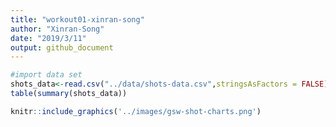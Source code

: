 ```yaml
---
title: "workout01-xinran-song"
author: "Xinran-Song"
date: "2019/3/11"
output: github_document
---
```


```r

#import data set
shots_data<-read.csv("../data/shots-data.csv",stringsAsFactors = FALSE)
table(summary(shots_data))
```


```r
knitr::include_graphics('../images/gsw-shot-charts.png')
```